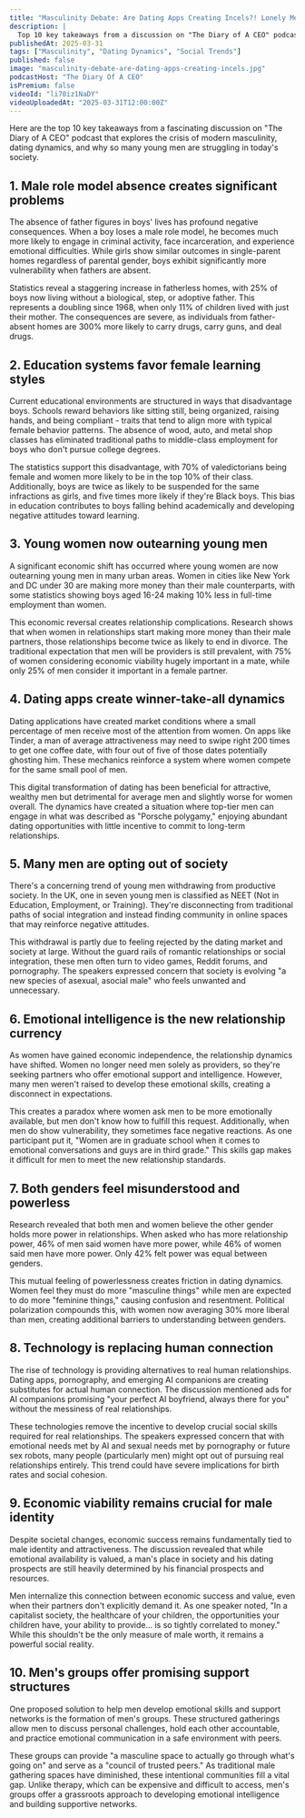```yaml
---
title: "Masculinity Debate: Are Dating Apps Creating Incels?! Lonely Men Are More Dangerous Than Ever!"
description: |
  Top 10 key takeaways from a discussion on "The Diary of A CEO" podcast that explores the crisis of modern masculinity, dating dynamics, and why so many young men are struggling in today's society.
publishedAt: 2025-03-31
tags: ["Masculinity", "Dating Dynamics", "Social Trends"]
published: false
image: "masculinity-debate-are-dating-apps-creating-incels.jpg"
podcastHost: "The Diary Of A CEO"
isPremium: false
videoId: "li70iz1NaDY"
videoUploadedAt: "2025-03-31T12:00:00Z"
---
```



<PodcastSummaryPageLayout frontmatter={frontmatter}>

Here are the top 10 key takeaways from a fascinating discussion on "The Diary of A CEO" podcast that explores the crisis of modern masculinity, dating dynamics, and why so many young men are struggling in today's society.

## 1. Male role model absence creates significant problems

The absence of father figures in boys' lives has profound negative consequences. When a boy loses a male role model, he becomes much more likely to engage in criminal activity, face incarceration, and experience emotional difficulties. While girls show similar outcomes in single-parent homes regardless of parental gender, boys exhibit significantly more vulnerability when fathers are absent.

Statistics reveal a staggering increase in fatherless homes, with 25% of boys now living without a biological, step, or adoptive father. This represents a doubling since 1968, when only 11% of children lived with just their mother. The consequences are severe, as individuals from father-absent homes are 300% more likely to carry drugs, carry guns, and deal drugs.

## 2. Education systems favor female learning styles

Current educational environments are structured in ways that disadvantage boys. Schools reward behaviors like sitting still, being organized, raising hands, and being compliant - traits that tend to align more with typical female behavior patterns. The absence of wood, auto, and metal shop classes has eliminated traditional paths to middle-class employment for boys who don't pursue college degrees.

The statistics support this disadvantage, with 70% of valedictorians being female and women more likely to be in the top 10% of their class. Additionally, boys are twice as likely to be suspended for the same infractions as girls, and five times more likely if they're Black boys. This bias in education contributes to boys falling behind academically and developing negative attitudes toward learning.

## 3. Young women now outearning young men

A significant economic shift has occurred where young women are now outearning young men in many urban areas. Women in cities like New York and DC under 30 are making more money than their male counterparts, with some statistics showing boys aged 16-24 making 10% less in full-time employment than women.

This economic reversal creates relationship complications. Research shows that when women in relationships start making more money than their male partners, those relationships become twice as likely to end in divorce. The traditional expectation that men will be providers is still prevalent, with 75% of women considering economic viability hugely important in a mate, while only 25% of men consider it important in a female partner.

## 4. Dating apps create winner-take-all dynamics

Dating applications have created market conditions where a small percentage of men receive most of the attention from women. On apps like Tinder, a man of average attractiveness may need to swipe right 200 times to get one coffee date, with four out of five of those dates potentially ghosting him. These mechanics reinforce a system where women compete for the same small pool of men.

This digital transformation of dating has been beneficial for attractive, wealthy men but detrimental for average men and slightly worse for women overall. The dynamics have created a situation where top-tier men can engage in what was described as "Porsche polygamy," enjoying abundant dating opportunities with little incentive to commit to long-term relationships.

## 5. Many men are opting out of society

There's a concerning trend of young men withdrawing from productive society. In the UK, one in seven young men is classified as NEET (Not in Education, Employment, or Training). They're disconnecting from traditional paths of social integration and instead finding community in online spaces that may reinforce negative attitudes.

This withdrawal is partly due to feeling rejected by the dating market and society at large. Without the guard rails of romantic relationships or social integration, these men often turn to video games, Reddit forums, and pornography. The speakers expressed concern that society is evolving "a new species of asexual, asocial male" who feels unwanted and unnecessary.

## 6. Emotional intelligence is the new relationship currency

As women have gained economic independence, the relationship dynamics have shifted. Women no longer need men solely as providers, so they're seeking partners who offer emotional support and intelligence. However, many men weren't raised to develop these emotional skills, creating a disconnect in expectations.

This creates a paradox where women ask men to be more emotionally available, but men don't know how to fulfill this request. Additionally, when men do show vulnerability, they sometimes face negative reactions. As one participant put it, "Women are in graduate school when it comes to emotional conversations and guys are in third grade." This skills gap makes it difficult for men to meet the new relationship standards.

## 7. Both genders feel misunderstood and powerless

Research revealed that both men and women believe the other gender holds more power in relationships. When asked who has more relationship power, 46% of men said women have more power, while 46% of women said men have more power. Only 42% felt power was equal between genders.

This mutual feeling of powerlessness creates friction in dating dynamics. Women feel they must do more "masculine things" while men are expected to do more "feminine things," causing confusion and resentment. Political polarization compounds this, with women now averaging 30% more liberal than men, creating additional barriers to understanding between genders.

## 8. Technology is replacing human connection

The rise of technology is providing alternatives to real human relationships. Dating apps, pornography, and emerging AI companions are creating substitutes for actual human connection. The discussion mentioned ads for AI companions promising "your perfect AI boyfriend, always there for you" without the messiness of real relationships.

These technologies remove the incentive to develop crucial social skills required for real relationships. The speakers expressed concern that with emotional needs met by AI and sexual needs met by pornography or future sex robots, many people (particularly men) might opt out of pursuing real relationships entirely. This trend could have severe implications for birth rates and social cohesion.

## 9. Economic viability remains crucial for male identity

Despite societal changes, economic success remains fundamentally tied to male identity and attractiveness. The discussion revealed that while emotional availability is valued, a man's place in society and his dating prospects are still heavily determined by his financial prospects and resources.

Men internalize this connection between economic success and value, even when their partners don't explicitly demand it. As one speaker noted, "In a capitalist society, the healthcare of your children, the opportunities your children have, your ability to provide... is so tightly correlated to money." While this shouldn't be the only measure of male worth, it remains a powerful social reality.

## 10. Men's groups offer promising support structures

One proposed solution to help men develop emotional skills and support networks is the formation of men's groups. These structured gatherings allow men to discuss personal challenges, hold each other accountable, and practice emotional communication in a safe environment with peers.

These groups can provide "a masculine space to actually go through what's going on" and serve as a "council of trusted peers." As traditional male gathering spaces have diminished, these intentional communities fill a vital gap. Unlike therapy, which can be expensive and difficult to access, men's groups offer a grassroots approach to developing emotional intelligence and building supportive networks.

</PodcastSummaryPageLayout>
